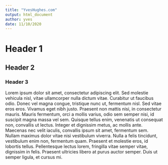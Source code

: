 ```yaml
---
title: "YvesHughes.com"
output: html_document
author: yves
date: 11/10/2020
---
```


# Header 1
## Header 2
### Header 3
Lorem ipsum dolor sit amet, consectetur adipiscing elit. Sed molestie vehicula nisl, vitae ullamcorper nulla dictum vitae. Curabitur ut faucibus odio. Donec vel magna congue, tristique nunc ut, fermentum nisl. Sed vitae eros eros. Vivamus eget nibh justo. Praesent non mattis nisi, in consectetur mauris. Mauris fermentum, orci a mollis varius, odio sem semper nisi, id suscipit magna massa vel sem. Quisque tellus enim, venenatis ut consequat non, convallis ut lectus. Integer et dignissim metus, ac mollis ante. Maecenas nec velit iaculis, convallis ipsum sit amet, fermentum sem. Nullam maximus dolor vitae nisi vestibulum viverra. Nulla a felis tincidunt, vestibulum enim non, fermentum quam. Praesent et molestie eros, id lobortis tellus. Pellentesque lectus lorem, fringilla vitae semper vitae, dignissim in felis. Praesent ultricies libero at purus auctor semper. Duis ut semper ligula, et cursus mi.

